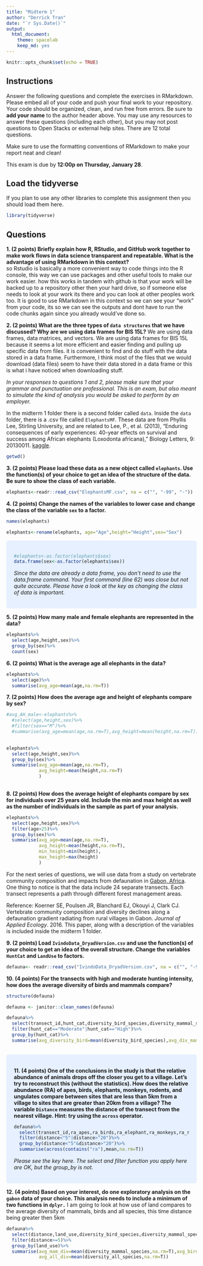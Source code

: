 ```yaml
---
title: "Midterm 1"
author: "Derrick Tran"
date: "`r Sys.Date()`"
output:
  html_document: 
    theme: spacelab
    keep_md: yes
---
```


```r
knitr::opts_chunk$set(echo = TRUE)
```

## Instructions
Answer the following questions and complete the exercises in RMarkdown. Please embed all of your code and push your final work to your repository. Your code should be organized, clean, and run free from errors. Be sure to **add your name** to the author header above. You may use any resources to answer these questions (including each other), but you may not post questions to Open Stacks or external help sites. There are 12 total questions.  

Make sure to use the formatting conventions of RMarkdown to make your report neat and clean!  

This exam is due by **12:00p on Thursday, January 28**.  

## Load the tidyverse
If you plan to use any other libraries to complete this assignment then you should load them here.
```r
library(tidyverse)
```

## Questions
**1. (2 points) Briefly explain how R, RStudio, and GitHub work together to make work flows in data science transparent and repeatable. What is the advantage of using RMarkdown in this context?**  
so Rstudio is basically a more convenient way to code things into the R console, this way we can use packages and other useful tools to make our work easier. how this works in tandem with github is that your work will be backed up to a repository other then your hard drive, so if someone else needs to look at your work its there and you can look at other peoples work too. It is good to use RMarkdown in this context so we can see your "work" from your code, its so we can see the outputs and dont have to run the code chunks again since you already would've done so.  

**2. (2 points) What are the three types of `data structures` that we have discussed? Why are we using data frames for BIS 15L?**
We are using data frames, data matrices, and vectors. We are using data frames for BIS 15L because it seems a lot more efficient and easier finding and pulling up specific data from files. it is convenient to find and do stuff with the data stored in a data frame. Furthermore, I think most of the files that we would download (data files) seem to have their data stored in a data frame or this is what i have noticed when downloading stuff.  

_In your responses to questions 1 and 2, please make sure that your grammar and punctuation are professional. This is an exam, but also meant to simulate the kind of analysis you would be asked to perform by an employer._

In the midterm 1 folder there is a second folder called `data`. Inside the `data` folder, there is a .csv file called `ElephantsMF`. These data are from Phyllis Lee, Stirling University, and are related to Lee, P., et al. (2013), "Enduring consequences of early experiences: 40-year effects on survival and success among African elephants (Loxodonta africana)," Biology Letters, 9: 20130011. [kaggle](https://www.kaggle.com/mostafaelseidy/elephantsmf).  
```r
getwd()
```

**3. (2 points) Please load these data as a new object called `elephants`. Use the function(s) of your choice to get an idea of the structure of the data. Be sure to show the class of each variable.**
```r
elephants<-readr::read_csv("ElephantsMF.csv", na = c("", "-99", "-"))
```

**4. (2 points) Change the names of the variables to lower case and change the class of the variable `sex` to a factor.**
```r
names(elephants)
```


```r
elephants<-rename(elephants, age="Age",height="Height",sex="Sex")
```

<style>
div.blue { background-color:#e6f0ff; border-radius: 5px; padding: 20px;}
</style>
<div class = "blue">
```r
#elephants<-as.factor(elephants$sex)
data.frame(sex<-as.factor(elephants$sex))
```
_Since the data are already a data frame, you don't need to use the data.frame command. Your first command (line 62) was close but not quite accurate. Please have a look at the key as changing the class of data is important._

</div>


**5. (2 points) How many male and female elephants are represented in the data?**
```r
elephants%>%
  select(age,height,sex)%>%
  group_by(sex)%>%
  count(sex)
```

**6. (2 points) What is the average age all elephants in the data?**
```r
elephants%>%
  select(age)%>%
  summarise(avg_age=mean(age,na.rm=T))
```

**7. (2 points) How does the average age and height of elephants compare by sex?**
```r
#avg_AH_male<-elephants%>%
  #select(age,height,sex)%>%
  #filter(sex=="M")%>%
  #summarise(avg_age=mean(age,na.rm=T),avg_height=mean(height,na.rm=T))
  
```

```r
elephants%>%
  select(age,height,sex)%>%
  group_by(sex)%>%
  summarise(avg_age=mean(age,na.rm=T),
            avg_height=mean(height,na.rm=T)
            )
  
```

**8. (2 points) How does the average height of elephants compare by sex for individuals over 25 years old. Include the min and max height as well as the number of individuals in the sample as part of your analysis.**
```r
elephants%>%
  select(age,height,sex)%>%
  filter(age>25)%>%
  group_by(sex)%>%
  summarise(avg_age=mean(age,na.rm=T),
            avg_height=mean(height,na.rm=T),
            min_height=min(height),
            max_height=max(height)
            )
```

For the next series of questions, we will use data from a study on vertebrate community composition and impacts from defaunation in [Gabon, Africa](https://en.wikipedia.org/wiki/Gabon). One thing to notice is that the data include 24 separate transects. Each transect represents a path through different forest management areas.  

Reference: Koerner SE, Poulsen JR, Blanchard EJ, Okouyi J, Clark CJ. Vertebrate community composition and diversity declines along a defaunation gradient radiating from rural villages in Gabon. _Journal of Applied Ecology_. 2016. This paper, along with a description of the variables is included inside the midterm 1 folder.  

**9. (2 points) Load `IvindoData_DryadVersion.csv` and use the function(s) of your choice to get an idea of the overall structure. Change the variables `HuntCat` and `LandUse` to factors.**
```r
defauna<- readr::read_csv("IvindoData_DryadVersion.csv", na = c("", "-99", "-"))
```

**10. (4 points) For the transects with high and moderate hunting intensity, how does the average diversity of birds and mammals compare?**
```r
structure(defauna)
```
```r
defauna <- janitor::clean_names(defauna)
```

```r
defauna%>%
  select(transect_id,hunt_cat,diversity_bird_species,diversity_mammal_species)%>%
  filter(hunt_cat=="Moderate"|hunt_cat=="High")%>%
  group_by(hunt_cat)%>%
  summarise(avg_diversity_bird=mean(diversity_bird_species),avg_div_mam=mean(diversity_mammal_species))
  
```

<style>
div.blue { background-color:#e6f0ff; border-radius: 5px; padding: 20px;}
</style>
<div class = "blue">

**11. (4 points) One of the conclusions in the study is that the relative abundance of animals drops off the closer you get to a village. Let's try to reconstruct this (without the statistics). How does the relative abundance (RA) of apes, birds, elephants, monkeys, rodents, and ungulates compare between sites that are less than 5km from a village to sites that are greater than 20km from a village? The variable `Distance` measures the distance of the transect from the nearest village. Hint: try using the `across` operator.**  
```r
defauna%>%
  select(transect_id,ra_apes,ra_birds,ra_elephant,ra_monkeys,ra_rodent,ra_ungulate,distance)%>%
  filter(distance<"5"|distance>"20")%>%
  group_by(distance<"5"&distance>"20")%>%
  summarise(across(contains("ra"),mean,na.rm=T))
```
_Please see the key here. The select and filter function you apply here are OK, but the group_by is not._
</div>

**12. (4 points) Based on your interest, do one exploratory analysis on the `gabon` data of your choice. This analysis needs to include a minimum of two functions in `dplyr.`**
I am going to look at how  use of land compares to the average diversity of mammals, birds and all species, this time distance being greater then 5km
```r
defauna%>%
  select(distance,land_use,diversity_bird_species,diversity_mammal_species,diversity_all_species)%>%
  filter(distance>=5)%>%
  group_by(land_use)%>%
  summarise(avg_mam_div=mean(diversity_mammal_species,na.rm=T),avg_bird_div=mean(diversity_bird_species,na.rm=T),
            avg_all_div=mean(diversity_all_species,na.rm=T))
```